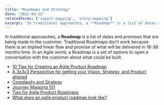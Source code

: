 ```yaml
---
title: "Roadmaps and Strategy"
date: "2021-04-22"
relatedTerms: ['impact-mapping', 'story-mapping']
excerpt: 'In traditional approaches, a **Roadmap** is a list of dates and promises that are being'
---
```


In traditional approaches, a **Roadmap** is a list of dates and promises that are being made to the customer. Traditional Roadmaps don’t work because there is an implied linear flow and promise of what will be delivered in 18-36 months time. In an Agile world, a Roadmap is a set of options to open a conversation with the customer about what could be built.

<HighlightBox heading="Resource Links" variant="resourceLinks">

- [10 Tips for Creating an Agile Product Roadmap](https://www.romanpichler.com/blog/10-tips-creating-agile-product-roadmap/)
- [A 3x3x3 Perspective for getting your Vision, Strategy, and Product aligned](https://blog.leanstack.com/a-3x3x3-perspective-for-getting-your-vision-strategy-and-product-aligned/)
- [Complexity and Strategy](https://hackernoon.com/complexity-and-strategy-325cd7f59a92)
- [Journey Mapping 101](https://www.nngroup.com/articles/journey-mapping-101/)
- [Tips for Agile Product Roadmaps](https://medium.com/the-value-maximizers/tips-for-agile-product-roadmaps-product-roadmap-examples-55b3c920208e)
- [What does an agile product roadmap look like?](https://medium.com/@jboogie/what-does-an-agile-product-roadmap-look-like-cf0dbe5be4ef)

</HighlightBox>
